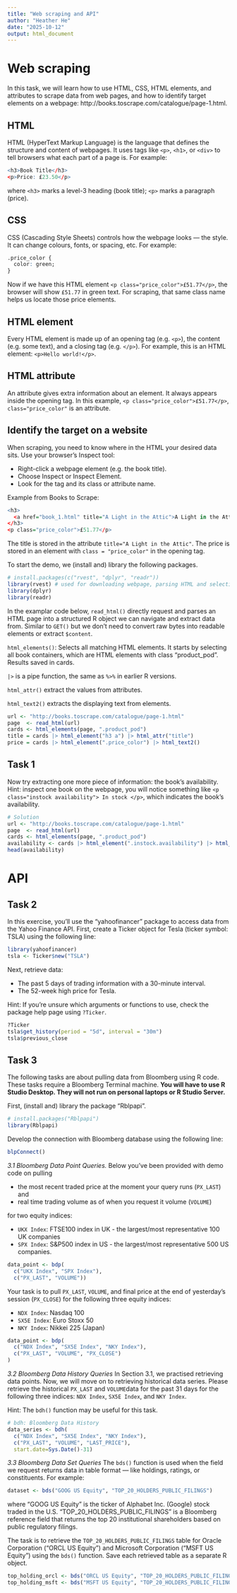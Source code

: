 ---
title: "Web scraping and API"
author: "Heather He"
date: "2025-10-12"
output: html_document
---

# Web scraping 
In this task, we will learn how to use HTML, CSS, HTML elements, and attributes to scrape data from web pages, and how to identify target elements on a webpage: http://books.toscrape.com/catalogue/page-1.html. 

## HTML 
HTML (HyperText Markup Language) is the language that defines the structure and content of webpages. It uses tags like `<p>`, `<h1>`, or `<div>` to tell browsers what each part of a page is. For example:


```{r, eval = FALSE}

<h3>Book Title</h3>
<p>Price: £23.50</p>

```

where `<h3>` marks a level-3 heading (book title); `<p>` marks a paragraph (price). 

## CSS 
CSS (Cascading Style Sheets) controls how the webpage looks — the style. It can change colours, fonts, or spacing, etc.
For example: 

```{r, eval = FALSE}
.price_color {
  color: green;
}
```

Now if we have this HTML element `<p class="price_color">£51.77</p>`, the browser will show `£51.77` in green text. 
For scraping, that same class name helps us locate those price elements.

## HTML element
Every HTML element is made up of an opening tag (e.g. `<p>`), the content (e.g. some text), and a closing tag (e.g. `</p>`). For example, this is an HTML element: `<p>Hello world!</p>`. 

## HTML attribute
An attribute gives extra information about an element.
It always appears inside the opening tag. In this example, `<p class="price_color">£51.77</p>`, `class="price_color"` is an attribute. 

## Identify the target on a website
When scraping, you need to know where in the HTML your desired data sits. Use your browser’s Inspect tool:

- Right-click a webpage element (e.g. the book title).
- Choose Inspect or Inspect Element.
- Look for the tag and its class or attribute name.

Example from Books to Scrape:

```{r, eval = FALSE}
<h3>
  <a href="book_1.html" title="A Light in the Attic">A Light in the Attic</a>
</h3>
<p class="price_color">£51.77</p>
```

The title is stored in the attribute `title="A Light in the Attic"`. 
The price is stored in an element with `class = "price_color"` in the opening tag. 

To start the demo, we (install and) library the following packages. 

```{r, results = "hide"}
# install.packages(c("rvest", "dplyr", "readr"))
library(rvest) # used for downloading webpage, parsing HTML and selecting specific pieces.
library(dplyr)
library(readr)
```
In the examplar code below, `read_html()` directly request and parses an HTML page into a structured R object we can navigate and extract data from. Similar to `GET()` but we don't need to convert raw bytes into readable elements or extract `$content`. 

`html_elements()`: Selects all matching HTML elements. It starts by selecting all book containers, which are HTML elements with class "product_pod". Results saved in cards.

`|>` is a pipe function, the same as `%>%` in earlier R versions.

`html_attr()` extract the values from attributes. 

`html_text2()` extracts the displaying text from elements. 

```{r}

url <- "http://books.toscrape.com/catalogue/page-1.html"
page  <- read_html(url)
cards <- html_elements(page, ".product_pod")
title = cards |> html_element("h3 a") |> html_attr("title")
price = cards |> html_element(".price_color") |> html_text2()

```
## Task 1
Now try extracting one more piece of information: the book’s availability.
Hint: inspect one book on the webpage, you will notice something like `<p class="instock availability"> In stock </p>`, which indicates the book's availability. 

```{r}
# Solution
url <- "http://books.toscrape.com/catalogue/page-1.html"
page  <- read_html(url)
cards <- html_elements(page, ".product_pod")
availability <- cards |> html_element(".instock.availability") |> html_text2()
head(availability)
```


# API
## Task 2
In this exercise, you’ll use the "yahoofinancer" package to access data from the Yahoo Finance API. 
First, create a Ticker object for Tesla (ticker symbol: TSLA) using the following line:
```{r}
library(yahoofinancer)
tsla <- Ticker$new("TSLA")
```

Next, retrieve data:

  - The past 5 days of trading information with a 30-minute interval.
  - The 52-week high price for Tesla.

Hint: If you’re unsure which arguments or functions to use, check the package help page using `?Ticker`. 

```{r}
?Ticker
tsla$get_history(period = "5d", interval = "30m")
tsla$previous_close
```


## Task 3
The following tasks are about pulling data from Bloomberg using R code. These tasks require a Bloomberg Terminal machine. **You will have to use R Studio Desktop. They will not run on personal laptops or R Studio Server. **


First, (install and) library the package "Rblpapi". 

```{r}
# install.packages("Rblpapi")
library(Rblpapi)
```

Develop the connection with Bloomberg database using the following line: 
```{r}
blpConnect()
```

*3.1 Bloomberg Data Point Queries.*
Below you've been provided with demo code on pulling 

  - the most recent traded price at the moment your query runs (`PX_LAST`) and 
  - real time trading volume as of when you request it volume (`VOLUME`) 

for two equity indices:

  - `UKX Index`: FTSE100 index in UK - the largest/most representative 100 UK companies
  - `SPX Index`: S&P500 index in US - the largest/most representative 500 US companies.

```{r}

data_point <- bdp(
  c("UKX Index", "SPX Index"), 
  c("PX_LAST", "VOLUME")) 
```

Your task is to pull `PX_LAST`, `VOLUME`, and final price at the end of yesterday’s session (`PX_CLOSE`) for the following three equity indices: 

  - `NDX Index`: Nasdaq 100
  - `SX5E Index`: Euro Stoxx 50
  - `NKY Index`: Nikkei 225 (Japan)
  
```{r}
data_point <- bdp(
  c("NDX Index", "SX5E Index", "NKY Index"), 
  c("PX_LAST", "VOLUME", "PX_CLOSE")
)
```

*3.2 Bloomberg Data History Queries*
In Section 3.1, we practised retrieving data points. Now, we will move on to retrieving historical data series. Please retrieve the historical `PX_LAST` and `VOLUME`data for the past 31 days for the following three indices: `NDX Index`, `SX5E Index`, and `NKY Index`. 

Hint: The `bdh()` function may be useful for this task.


```{r}

# bdh: Bloomberg Data History
data_series <- bdh(
  c("NDX Index", "SX5E Index", "NKY Index"), 
  c("PX_LAST", "VOLUME", "LAST_PRICE"),
  start.date=Sys.Date()-31)

```

*3.3 Bloomberg Data Set Queries*
The `bds()` function is used when the field we request returns data in table format — like holdings, ratings, or constituents. For example: 

```{r}
dataset <- bds("GOOG US Equity", "TOP_20_HOLDERS_PUBLIC_FILINGS")
```
where "GOOG US Equity" is the ticker of Alphabet Inc. (Google) stock traded in the U.S. "TOP_20_HOLDERS_PUBLIC_FILINGS" is a Bloomberg reference field that returns the top 20 institutional shareholders based on public regulatory filings.

The task is to retrieve the `TOP_20_HOLDERS_PUBLIC_FILINGS` table for Oracle Corporation ("ORCL US Equity") and Microsoft Corporation ("MSFT US Equity") using the `bds()` function. Save each retrieved table as a separate R object. 



```{r}

top_holding_orcl <- bds("ORCL US Equity", "TOP_20_HOLDERS_PUBLIC_FILINGS")
top_holding_msft <- bds("MSFT US Equity", "TOP_20_HOLDERS_PUBLIC_FILINGS")

```


